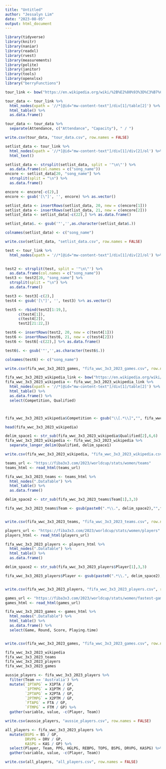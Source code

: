 ```yaml
---
title: "Untitled"
author: "Jessalyn Lim"
date: "2023-08-05"
output: html_document
---
```


```r
library(tidyverse)
library(knitr)
library(naniar)
library(readxl)
library(rvest)
library(measurements)
library(polite)
library(janitor)
library(tools)
library(openxlsx)
library("berryFunctions")
```


```r
tour_link <- bow("https://en.wikipedia.org/wiki/%2B%E2%80%93%3D%C3%B7%C3%97_Tour") %>% scrape()

tour_data <- tour_link %>% 
  html_nodes(xpath = '//*[@id="mw-content-text"]/div[1]/table[2]') %>% 
  html_table() %>% 
  as.data.frame()

tour_data <- tour_data %>% 
  separate(Attendance, c("Attendance", "Capacity"), " / ")

write.csv(tour_data, "tour_data.csv", row.names = FALSE)
```



```r
setlist_data <- tour_link %>% 
  html_nodes(xpath = '//*[@id="mw-content-text"]/div[1]/div[2]/ol') %>% 
  html_text()

setlist_data <- strsplit(setlist_data, split = '"\n\"') %>% 
  as.data.frame(col.names = c("song_name"))
encore <- setlist_data[20, "song_name"] %>% 
  strsplit(split = "\n") %>% 
  as.data.frame()

encore <- encore[-c(2),]
encore <- gsub('[\"]', '', encore) %>% as.vector()

setlist_data <- insertRows(setlist_data, 20, new = c(encore[1]))
setlist_data <- insertRows(setlist_data, 21, new = c(encore[2]))
setlist_data <- setlist_data[-c(22),] %>% as.data.frame()

setlist_data$. <- gsub('"','',as.character(setlist_data$.))

colnames(setlist_data) <- c("song_name")

write.csv(setlist_data, "setlist_data.csv", row.names = FALSE)
```



```r
test <- tour_link %>% 
  html_nodes(xpath = '//*[@id="mw-content-text"]/div[1]/div[2]/ol') %>% 
  

test2 <- strsplit(test, split = '"\n\"') %>% 
  as.data.frame(col.names = c("song_name"))
test3 <- test2[20, "song_name"] %>% 
  strsplit(split = "\n") %>% 
  as.data.frame()

test3 <- test3[-c(2),]
test4 <- gsub('[\"]', '', test3) %>% as.vector()

test5 <- rbind(test2[1:19,],
      c(test4[1]),
      c(test4[2]),
      test2[21:22,])

test6 <- insertRows(test2, 20, new = c(test4[1]))
test6 <- insertRows(test6, 21, new = c(test4[2]))
test6 <- test6[-c(22),] %>% as.data.frame()

test6$. <- gsub('"','',as.character(test6$.))

colnames(test6) <- c("song_name")

write.csv(fifa_wwc_3x3_2023_games, "fifa_wwc_3x3_2023_games.csv", row.names = FALSE)
```



``` r
fifa_wwc_3x3_2023_wikipedia_link <- bow("https://en.wikipedia.org/wiki/2023_FIBA_3x3_World_Cup_%E2%80%93_Women%27s_tournament") %>% scrape()
fifa_wwc_3x3_2023_wikipedia <- fifa_wwc_3x3_2023_wikipedia_link %>% 
  html_nodes(xpath = '//*[@id="mw-content-text"]/div[1]/table[2]') %>% 
  html_table() %>% 
  as.data.frame() %>% 
  select(Competition, Qualified)



fifa_wwc_3x3_2023_wikipedia$Competition <- gsub("\\[.*\\]","", fifa_wwc_3x3_2023_wikipedia$Competition)

head(fifa_wwc_3x3_2023_wikipedia)

delim_space1 <- str_sub(fifa_wwc_3x3_2023_wikipedia$Qualified[2],6,6)
fifa_wwc_3x3_2023_wikipedia <- fifa_wwc_3x3_2023_wikipedia %>% 
  separate_longer_delim(Qualified, delim_space1)

write.csv(fifa_wwc_3x3_2023_wikipedia, "fifa_wwc_3x3_2023_wikipedia.csv", row.names = FALSE)
```



```r
teams_url <- "https://fiba3x3.com/2023/worldcup/stats/women/teams"
teams_html <- read_html(teams_url)

fifa_wwc_3x3_2023_teams <- teams_html %>% 
  html_nodes(".DataTable") %>% 
  html_table() %>% 
  as.data.frame()

delim_space2 <- str_sub(fifa_wwc_3x3_2023_teams$Team[1],3,3)

fifa_wwc_3x3_2023_teams$Team <- gsub(paste0(".*\\.", delim_space2),"",fifa_wwc_3x3_2023_teams$Team)


write.csv(fifa_wwc_3x3_2023_teams, "fifa_wwc_3x3_2023_teams.csv", row.names = FALSE)

```






```r
players_url <- "https://fiba3x3.com/2023/worldcup/stats/women/players"
players_html <- read_html(players_url)

fifa_wwc_3x3_2023_players <- players_html %>% 
  html_nodes(".DataTable") %>% 
  html_table() %>% 
  as.data.frame()

delim_space2 <- str_sub(fifa_wwc_3x3_2023_players$Player[1],3,3)

fifa_wwc_3x3_2023_players$Player <- gsub(paste0(".*\\.", delim_space2),"",fifa_wwc_3x3_2023_players$Player)


write.csv(fifa_wwc_3x3_2023_players, "fifa_wwc_3x3_2023_players.csv", row.names = FALSE)
```


```r
games_url <- "https://fiba3x3.com/2023/worldcup/stats/women/fastest-games"
games_html <- read_html(games_url)

fifa_wwc_3x3_2023_games <- games_html %>% 
  html_nodes(".DataTable") %>% 
  html_table() %>% 
  as.data.frame() %>% 
  select(Game, Round, Score, Playing.time)


write.csv(fifa_wwc_3x3_2023_games, "fifa_wwc_3x3_2023_games.csv", row.names = FALSE)

```

```r
fifa_wwc_3x3_2023_wikipedia
fifa_wwc_3x3_2023_teams
fifa_wwc_3x3_2023_players
fifa_wwc_3x3_2023_games
```

```r
aussie_players <- fifa_wwc_3x3_2023_players %>% 
  filter(Team == 'Australia') %>% 
  mutate(`1PTAPG` = X1PTA / GP,
         `1PTMPG` = X1PTM / GP,
         `2PTAPG` = X2PTA / GP,
         `2PTMPG` = X2PTM / GP,
         `FTAPG` = FTA / GP,
         `FTMPG` = FTM / GP) %>% 
  gather(variable, value, -c(Player, Team))

write.csv(aussie_players, "aussie_players.csv", row.names = FALSE)

```




```r
all_players <- fifa_wwc_3x3_2023_players %>% 
  mutate(BSPG = BS / GP,
         DRVPG = DRV / GP,
         KASPG = KAS / GP) %>% 
  select(Player, Team, PPG, HGLPG, REBPG, TOPG, BSPG, DRVPG, KASPG) %>% 
  gather(variable, value, -c(Player, Team))

write.csv(all_players, "all_players.csv", row.names = FALSE)
```

```r

```

